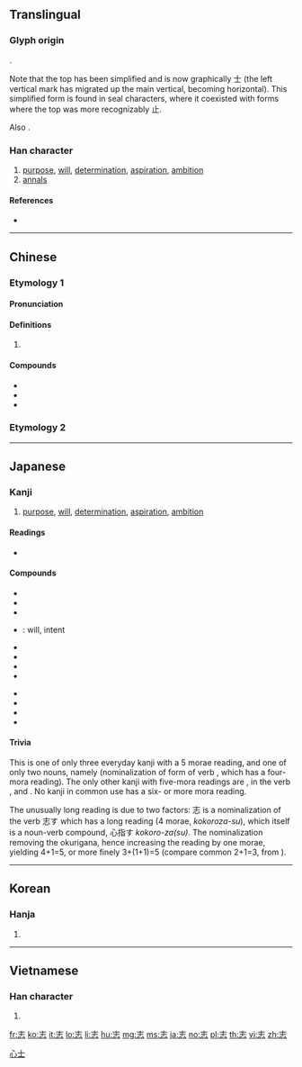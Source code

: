 {{character info/new}}
{{also|誌}}
==Translingual==
{{stroke order}}

===Glyph origin===
{{Han etym}}
{{Han compound|止|心|ls=psc|c1=p|c2=s}}.

Note that the top has been simplified and is now graphically 士 (the left vertical mark has migrated up the main vertical, becoming horizontal). This simplified form is found in seal characters, where it coexisted with forms where the top was more recognizably 止.

Also {{Han simp|誌|f=言|t=&nbsp;}}.

===Han character===
{{Han char|rn=61|rad=心|as=03|sn=7|four=40331|canj=GP|ids=⿱士心}}

# [[purpose]], [[will]], [[determination]], [[aspiration]], [[ambition]]
# [[annals]]

====References====
* {{Han ref|kx=0376.210|dkj=10331|dj=0703.070|hdz=42269.040|uh=5FD7|ud=24535|bh=A7D3|bd=42963}}

[[Category:CJKV simplified characters which already existed as traditional characters|心士]]

----

==Chinese==

===Etymology 1===
{{zh-forms}}

====Pronunciation====
{{zh-pron
|m=zhì
|c=zi3
|h=pfs=
|md=
|mn=chì
|w=
|mc=y
|oc=y
|cat=
}}

====Definitions====
{{zh-hanzi}}

# {{rfdef|lang=zh}}

====Compounds====
* {{zh-l|同志|[[comrade]]}}
* {{zh-l|意志|[[will]]; [[purpose]]}}
* {{zh-l|有志竟成|where there's a will, there's a way}}

===Etymology 2===
{{zh-see|誌}}

----

==Japanese==

===Kanji===
{{ja-kanji|grade=5|rs=心03}}

# [[purpose]], [[will]], [[determination]], [[aspiration]], [[ambition]]

====Readings====
* {{ja-readings|on=[[し]] (shi)|kun=[[志す]], [[こころざす]] (kokorozasu), [[こころざし]] (kokorozashi), [[しるす]] (shirusu)}}

====Compounds====
{{top3}}
* {{ja-r|素志|そし}}
* {{ja-r|夙志|しゅくし}}
* {{ja-r|宿志|しゅくし}}
* {{ja-r|意志|いし}}: will, intent
{{mid3}}
* {{ja-r|闘志|とうし}}
* {{ja-r|遺志|いし}}
* {{ja-r|同志|どうし}}
* {{ja-r|志士|しし}}
{{mid3}}
* {{ja-r|異志|いし}}
* {{ja-r|言志|げんし}}
* {{ja-r|壮志|そうし}}
* {{ja-r|具志堅|^ぐしけん}}
{{bottom}}

====Trivia====
This is one of only three everyday kanji with a 5 morae reading, and one of only two nouns, namely {{m|ja|志|tr=こころざし, kokorozashi}} (nominalization of form of verb {{m|ja|志す|tr=こころざす, kokorozasu}}, which has a four-mora reading). The only other kanji with five-mora readings are {{m|ja|承}}, in the verb {{m|ja|承る|tr=（うけたまわ）る, uketamawa-ru}}, and {{m|ja|詔||tr=みことのり, mikotonori}}. No kanji in common use has a six- or more mora reading.

The unusually long reading is due to two factors: 志 is a nominalization of the verb 志す which has a long reading (4 morae, ''kokoroza-su''), which itself is a noun-verb compound, 心指す ''kokoro-za(su)''. The nominalization removing the okurigana, hence increasing the reading by one morae, yielding 4+1=5, or more finely 3+(1+1)=5 (compare common {{m|ja|話|tr=はなし, hanashi}} 2+1=3, from {{m|ja|話す|tr=はなす, hana-su}}).

----

==Korean==

===Hanja===
{{ko-hanja|hangeul=지|eumhun=|rv=ji|mr=chi|y=ci}}

# {{defn|lang=ko|sort=心03}}

----

==Vietnamese==

===Han character===
{{vi-readings|rs=心03|hanviet=chí, cao}}

# {{defn|lang=vi|sort=心03}}

[[fr:志]]
[[ko:志]]
[[it:志]]
[[lo:志]]
[[li:志]]
[[hu:志]]
[[mg:志]]
[[ms:志]]
[[ja:志]]
[[no:志]]
[[pl:志]]
[[th:志]]
[[vi:志]]
[[zh:志]]